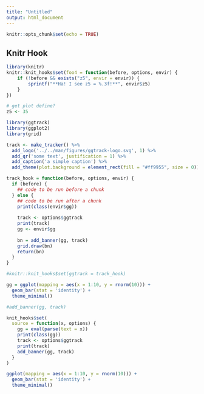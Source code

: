```yaml
---
title: "Untitled"
output: html_document
---
```


```r
knitr::opts_chunk$set(echo = TRUE)
```



## Knitr Hook

```r
library(knitr)
knitr::knit_hooks$set(foo4 = function(before, options, envir) {
    if (!before && exists("z5", envir = envir)) {
        sprintf("**Ha! I see z5 = %.3f!**", envir$z5)
    }
})
```


```r
# get plot define?
z5 <- 35

```


```r
library(ggtrack)
library(ggplot2)
library(grid)


```



```r
track <- make_tracker() %>% 
  add_logo('../../man/figures/ggtrack-logo.svg', 1) %>% 
  add_qr('some text', justification = 1) %>% 
  add_caption('a simple caption') %>%
  add_theme(plot.background = element_rect(fill = "#ff9955", size = 0))
```



```r
track_hook = function(before, options, envir) {
  if (before) {
    ## code to be run before a chunk
  } else {
    ## code to be run after a chunk
    print(class(envir$gg))
    
    track <- options$ggtrack
    print(track)
    gg <- envir$gg
    
    bn = add_banner(gg, track)
    grid.draw(bn)
    return(bn)
  }
}
```


```r
#knitr::knit_hooks$set(ggtrack = track_hook)
```


```r

gg = ggplot(mapping = aes(x = 1:10, y = rnorm(10))) +
  geom_bar(stat = 'identity') +
  theme_minimal() 

#add_banner(gg, track)

```




```r
knit_hooks$set(
  source = function(x, options) {
    gg = eval(parse(text = x))
    print(class(gg))
    track <- options$ggtrack
    print(track)
    add_banner(gg, track)
  }
)
```


```r

ggplot(mapping = aes(x = 1:10, y = rnorm(10))) +
  geom_bar(stat = 'identity') +
  theme_minimal() 

```


